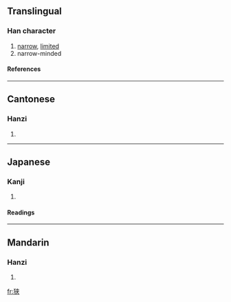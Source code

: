 {{see|狹}}

==Translingual==
===Han character===
{{Han char|rn=94|rad=犬|as=06|sn=9|four=|canj=大竹大廿 (KHKT)}}
# [[narrow]], [[limited]]
# narrow-minded
====References====
{{Han ref|kx=0711.101|dkj=20406|dj=1123.100|hdz=21343.100|uh=72ED|ud=29421}}

----
==Cantonese==
===Hanzi===
{{yue-hanzi|jyut=|y=haap6}}
# {{defn|Cantonese}}

----
==Japanese==
===Kanji===
{{ja-kanji|grade=c|rs=犬06}}
# {{defn|Japanese}} 
====Readings====
{{ja-readings|on=[[きょう]] (kyō)|kun=[[せまい]] (semai), [[せばめる]] (sebameru), [[さ]] (sa)}}

----
==Mandarin==
===Hanzi===
{{cmn-hanzi|tra=狹|pin=[[xiá]] (xia2)|wg=hsia<sup>2</sup>}}
# {{defn|Mandarin}}

[[fr:狭]]